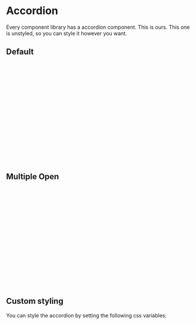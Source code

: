 

<Meta of={AccordionStories} />

# Accordion

Every component library has a accordion component. This is ours. This one is unstyled, so you can style it however you want.

## Default
<Canvas of={AccordionStories.OneOpen} />

```html
<fu-core-accordion>
    <fu-core-accordion-item>
        <fu-core-accordion-header><h2>Accordion Header 1</h2></fu-core-accordion-header>
        <fu-core-accordion-content>Accordion Content 1</fu-core-accordion-content>
    </fu-core-accordion-item>
    <fu-core-accordion-item>
        <fu-core-accordion-header><h2>Accordion Header 2</h2></fu-core-accordion-header>
        <fu-core-accordion-content>Accordion Content 2</fu-core-accordion-content>
    </fu-core-accordion-item>
    <fu-core-accordion-item>
        <fu-core-accordion-header><h2>Accordion Header 3</h2></fu-core-accordion-header>
        <fu-core-accordion-content>Accordion Content 3</fu-core-accordion-content>
    </fu-core-accordion-item>
    <fu-core-accordion-item>
        <fu-core-accordion-header><h2>Accordion Header 4</h2></fu-core-accordion-header>
        <fu-core-accordion-content>Accordion Content 4</fu-core-accordion-content>
    </fu-core-accordion-item>
</fu-core-accordion> 
```

## Multiple Open
<Canvas of={AccordionStories.MultipleOpen} />

```html
<fu-core-accordion allow-multiple="true">
    <fu-core-accordion-item>
        <fu-core-accordion-header><h2>Accordion Header 1</h2></fu-core-accordion-header>
        <fu-core-accordion-content>Accordion Content 1</fu-core-accordion-content>
    </fu-core-accordion-item>
    <fu-core-accordion-item>
        <fu-core-accordion-header><h2>Accordion Header 2</h2></fu-core-accordion-header>
        <fu-core-accordion-content>Accordion Content 2</fu-core-accordion-content>
    </fu-core-accordion-item>
    <fu-core-accordion-item>
        <fu-core-accordion-header><h2>Accordion Header 3</h2></fu-core-accordion-header>
        <fu-core-accordion-content>Accordion Content 3</fu-core-accordion-content>
    </fu-core-accordion-item>
    <fu-core-accordion-item>
        <fu-core-accordion-header><h2>Accordion Header 4</h2></fu-core-accordion-header>
        <fu-core-accordion-content>Accordion Content 4</fu-core-accordion-content>
    </fu-core-accordion-item>
</fu-core-accordion> 
```

## Custom styling

You can style the accordion by setting the following css variables:

```css	
:root {
	--core-accordion-content-closed-padding: 0;
	--core-accordion-content-closed-margin: 0;
	--core-accordion-content-closed-background-color: transparent;
	--core-accordion-content-open-padding: 0;
	--core-accordion-content-open-margin: 0;
	--core-accordion-content-open-background-color: transparent;

	--core-accordion-item-margin: 0;
	--core-accordion-item-padding: 1rem;
	--core-accordion-item-background-color: #f1f1f1;
	--core-accordion-item-border-radius: 0;

	--core-accordion-item-border-top: none;
	--core-accordion-item-border-right: none;
	--core-accordion-item-border-bottom: none;
	--core-accordion-item-border-left: none;

	--core-accordion-item-margin-open: 0;
	--core-accordion-item-padding-open: 1rem;
	--core-accordion-item-background-color-open: #f1f1f1;
}
```